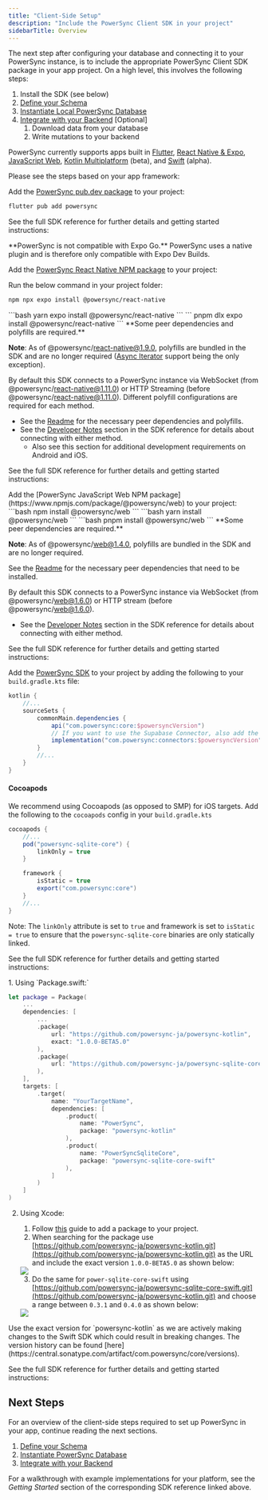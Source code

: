 ```yaml
---
title: "Client-Side Setup"
description: "Include the PowerSync Client SDK in your project"
sidebarTitle: Overview
---
```


The next step after configuring your database and connecting it to your PowerSync instance, is to include the appropriate PowerSync Client SDK package in your app project. On a high level, this involves the following steps:

1. Install the SDK (see below)
2. [Define your Schema](/usage/installation/client-side-setup/define-your-schema)
3. [Instantiate Local PowerSync Database](/usage/installation/client-side-setup/instantiate-powersync-database)
4. [Integrate with your Backend](/usage/installation/client-side-setup/integrating-with-your-backend) \[Optional\]
   1. Download data from your database
   2. Write mutations to your backend

PowerSync currently supports apps built in [Flutter](/client-sdk-references/flutter), [React Native & Expo](/client-sdk-references/react-native-and-expo), [JavaScript Web](/client-sdk-references/javascript-web), [Kotlin Multiplatform](/client-sdk-references/kotlin-multiplatform) (beta), and [Swift](/client-sdk-references/swift) (alpha).

Please see the steps based on your app framework:

<Accordion title="Flutter" icon="flutter">

 Add the [PowerSync pub.dev package](https://pub.dev/packages/powersync) to your project:

 ```bash
 flutter pub add powersync
 ```

 See the full SDK reference for further details and getting started instructions:

 <Card
     title="Flutter"
     icon="flutter"
     href="/client-sdk-references/flutter"
     horizontal
 />
</Accordion>

<Accordion title="React Native & Expo" icon="react">
<Note>
 **PowerSync is not compatible with Expo Go.**
 PowerSync uses a native plugin and is therefore only compatible with Expo Dev Builds.
 </Note>

 Add the [PowerSync React Native NPM package](https://www.npmjs.com/package/@powersync/react-native) to your project:

 Run the below command in your project folder:
 <Tabs>
 <Tab title="npm">
 ```bash
 npm npx expo install @powersync/react-native
 ```
 </Tab>
 <Tab title="yarn">
 ```bash
 yarn expo install @powersync/react-native
 ```
 </Tab>
 <Tab title="pnpm">
 ```
 pnpm dlx expo install @powersync/react-native
 ```
 </Tab>
 </Tabs>


 <Info>
 **Some peer dependencies and polyfills are required.**

 **Note**: As of @powersync/react-native@1.9.0, polyfills are bundled in the SDK and are no longer required ([Async Iterator](https://www.npmjs.com/package/@powersync/react-native#babel-plugins-watched-queries) support being the only exception).

 By default this SDK connects to a PowerSync instance via WebSocket (from @powersync/react-native@1.11.0) or HTTP Streaming (before @powersync/react-native@1.11.0). Different polyfill configurations are required for each method.

 * See the [Readme](https://www.npmjs.com/package/@powersync/react-native#installation) for the necessary peer dependencies and polyfills.
 * See the [Developer Notes](/client-sdk-references/react-native-and-expo#developer-notes) section in the SDK reference for details about connecting with either method.
   * Also see this section for additional development requirements on Android and iOS.
 </Info>

 See the full SDK reference for further details and getting started instructions:

 <Card
     title="React Native & Expo"
     icon="react"
     href="/client-sdk-references/react-native-and-expo"
     horizontal
 />

</Accordion>

<Accordion title="JavaScript/Web" icon="js">
  Add the [PowerSync JavaScript Web NPM package](https://www.npmjs.com/package/@powersync/web) to your project:

  <Tabs>
  <Tab title="npm">
  ```bash
  npm install @powersync/web
  ```
  </Tab>
  <Tab title="yarn">
  ```bash
  yarn install @powersync/web
  ```
  </Tab>
  <Tab title="pnpm">
  ```bash
  pnpm install @powersync/web
  ```
  </Tab>
  </Tabs>

  <Info>
  **Some peer dependencies are required.**

  **Note**: As of @powersync/web@1.4.0, polyfills are bundled in the SDK and are no longer required.

  See the [Readme](https://www.npmjs.com/package/@powersync/web#installation) for the necessary peer dependencies that need to be installed.

  By default this SDK connects to a PowerSync instance via WebSocket (from @powersync/web@1.6.0) or HTTP stream (before @powersync/web@1.6.0).

  * See the [Developer Notes](/client-sdk-references/javascript-web#developer-notes) section in the SDK reference for details about connecting with either method.
  </Info>

  See the full SDK reference for further details and getting started instructions:

  <Card
      title="JavaScript Web"
      icon="js"
      href="/client-sdk-references/javascript-web"
      horizontal
  />

</Accordion>

<Accordion title="Kotlin Multiplatform" icon="flag">

Add the [PowerSync SDK](https://central.sonatype.com/artifact/com.powersync/core) to your project by adding the following to your `build.gradle.kts` file:

```gradle
kotlin {
    //...
    sourceSets {
        commonMain.dependencies {
            api("com.powersync:core:$powersyncVersion")
            // If you want to use the Supabase Connector, also add the following:
            implementation("com.powersync:connectors:$powersyncVersion")
        }
        //...
    }
}
```

#### Cocoapods

We recommend using Cocoapods (as opposed to SMP) for iOS targets. Add the following to the `cocoapods` config in your `build.gradle.kts`

```gradle
cocoapods {
    //...
    pod("powersync-sqlite-core") {
        linkOnly = true
    }

    framework {
        isStatic = true
        export("com.powersync:core")
    }
    //...
}
```

Note: The `linkOnly` attribute is set to `true` and framework is set to `isStatic = true` to ensure that the `powersync-sqlite-core` binaries are only statically linked.

See the full SDK reference for further details and getting started instructions:

<Card
    title="Kotlin Multiplatform (Beta)"
    icon="flag"
    href="/client-sdk-references/kotlin-multiplatform"
    horizontal
/>

</Accordion>


<Accordion title="Swift" icon="swift">
1. Using `Package.swift:`

```swift
let package = Package(
    ...
    dependencies: [
        ...
        .package(
            url: "https://github.com/powersync-ja/powersync-kotlin",
            exact: "1.0.0-BETA5.0"
        ),
        .package(
            url: "https://github.com/powersync-ja/powersync-sqlite-core-swift",
        ),
    ],
    targets: [
        .target(
            name: "YourTargetName",
            dependencies: [
                .product(
                    name: "PowerSync",
                    package: "powersync-kotlin"
                ),
                .product(
                    name: "PowerSyncSqliteCore",
                    package: "powersync-sqlite-core-swift"
                ),
            ]
        )
    ]
)
```

2.  Using Xcode:

    1. Follow [this](https://developer.apple.com/documentation/xcode/adding-package-dependencies-to-your-app#Add-a-package-dependency) guide to add a package to your project.
    2.  When searching for the package use [https://github.com/powersync-ja/powersync-kotlin.git](https://github.com/powersync-ja/powersync-kotlin.git) as the URL and include the exact version `1.0.0-BETA5.0` as shown below:

    <Frame>
        <img src="/images/swift.avif"></img>
    </Frame>

    3. Do the same for `power-sqlite-core-swift` using [https://github.com/powersync-ja/powersync-sqlite-core-swift.git](https://github.com/powersync-ja/powersync-kotlin.git) and choose a range between `0.3.1` and `0.4.0` as shown below:

    <Frame>
        <img src="/images/image (1).png"></img>
    </Frame>

<Note>
    Use the exact version for `powersync-kotlin` as we are actively making changes to the Swift SDK which could result in breaking changes. The version history can be found [here](https://central.sonatype.com/artifact/com.powersync/core/versions).
</Note>

See the full SDK reference for further details and getting started instructions:
<Card
    title="Swift (Alpha)"
    icon="swift"
    href="/client-sdk-references/swift"
    horizontal
/>

</Accordion>

## Next Steps

For an overview of the client-side steps required to set up PowerSync in your app, continue reading the next sections.

1. [Define your Schema](/usage/installation/client-side-setup/define-your-schema)
2. [Instantiate PowerSync Database](/usage/installation/client-side-setup/instantiate-powersync-database)
3. [Integrate with your Backend](/usage/installation/client-side-setup/integrating-with-your-backend)

For a walkthrough with example implementations for your platform, see the _Getting Started_ section of the corresponding SDK reference linked above.
